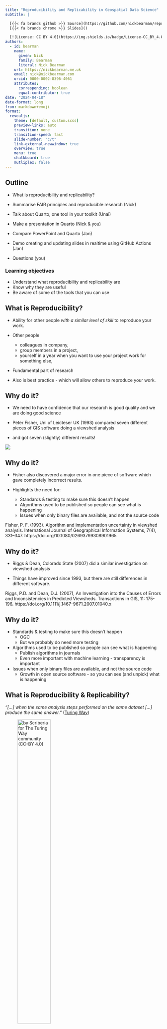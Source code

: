 ```yaml
---
title: "Reproducibility and Replicability in Geospatial Data Science"
subtitle: |

  [{{< fa brands github >}} Source](https://github.com/nickbearman/reproducibility-replicability-gds-penn) |
  [{{< fa brands chrome >}} Slides]()

  [![License: CC BY 4.0](https://img.shields.io/badge/License-CC_BY_4.0-lightgrey.svg)](https://creativecommons.org/licenses/by/4.0/)
authors:
  - id: bearman
    name:
      given: Nick
      family: Bearman
      literal: Nick Bearman
    url: https://nickbearman.me.uk
    email: nick@nickbearman.com
    orcid: 0000-0002-8396-4061
    attributes:
      corresponding: boolean
      equal-contributor: true
date: "2024-04-18"
date-format: long
from: markdown+emoji
format:
  revealjs:
    theme: [default, custom.scss]
    preview-links: auto
    transition: none
    transition-speed: fast
    slide-number: "c/t"
    link-external-newwindow: true
    overview: true
    menu: true
    chalkboard: true
    mutliplex: false
---
```


<!-- Begin: Intro (to FAIR) - NICK -->

## Outline

::: {.fragment}

- What is reproducibility and replicability?

- Summarise FAIR principles and reproducible research (Nick)
- Talk about Quarto, one tool in your toolkit (Unai)
- Make a presentation in Quarto (Nick & you)
- Compare PowerPoint and Quarto (Jan)
- Demo creating and updating slides in realtime using GitHub Actions (Jan)
- Questions (you)

:::

::: {.fragment}

### Learning objectives 

- Understand what reproducibility and replicability are
- Know why they are useful
- Be aware of some of the tools that you can use 

:::

## What is Reproducibility?

- Ability for other people *with a similar level of skill* to reproduce your work. 

- Other people
  - colleagues in company, 
  - group members in a project,
  - yourself in a year when you want to use your project work for something else,

- Fundamental part of research

- Also is best practice - which will allow others to reproduce your work. 

## Why do it?

- We need to have confidence that our research is good quality and we are doing good science

- Peter Fisher, Uni of Leicteser UK (1993) compared seven different pieces of GIS software doing a viewshed analysis

- and got seven (slightly) different results!

![](images/fisher-1993-fig8.png)

## Why do it?
 
- Fisher also discovered a major error in one piece of software which gave completely incorrect results.

- Highlights the need for:

  - Standards & testing to make sure this doesn't happen
  - Algorithms used to be published so people can see what is happening
  - Issues when only binary files are available, and not the source code

Fisher, P. F. (1993). Algorithm and implementation uncertainty in viewshed analysis. International Journal of Geographical Information Systems, 7(4), 331–347. https://doi.org/10.1080/02693799308901965

## Why do it?

- Riggs & Dean, Colorado State (2007) did a similar investigation on viewshed analysis

- Things have improved since 1993, but there are still differences in different software. 

Riggs, P.D. and Dean, D.J. (2007), An Investigation into the Causes of Errors and Inconsistencies in Predicted Viewsheds. Transactions in GIS, 11: 175-196. https://doi.org/10.1111/j.1467-9671.2007.01040.x

## Why do it?

- Standards & testing to make sure this doesn't happen
  - OGC
  - But we probably do need more testing
  
- Algorithms used to be published so people can see what is happening
  - Publish algorithms in journals
  - Even more important with machine learning - transparency is important
  
- Issues when only binary files are available, and not the source code
  - Growth in open source software - so you can see (and unpick) what is happening


## What is Reproducibility & Replicability?

*"\[...\] when the same analysis steps performed on the same dataset
\[...\] produce the same answer."* ([Turing
Way](https://the-turing-way.netlify.app/reproducible-research/overview/overview-definitions))

![[by Scriberia for The Turing Way community (CC-BY
4.0)](https://zenodo.org/record/3678226/files/ReproducibleDefinitionGrid.jpg?download=1)](https://zenodo.org/record/3678226/files/ReproducibleDefinitionGrid.jpg?download=1){width="50%"
fig-align="center"}


## How do we make our research reproducible? - **FAIR**:

::: columns
:::: {.column width="50%"}


**Findable**

- Descriptive metadata and persistent identifier (DOI)

**Accessible**

- Code/data could be openly available OR access via authentication and if needed

**Interoperable**

- Data needs to be integrated with other data and interoperate with applications or workflows (Open formats)

**Reusable**

- Documentation and license (Open license - e.g. Creative Commons)


::::

:::: {.column width="50%"}


![[by Scriberia for The Turing Way community (CC-BY
4.0)](https://zenodo.org/record/3678226/files/FAIRPrinciples.jpg?download=1)](https://zenodo.org/record/3678226/files/FAIRPrinciples.jpg?download=1){width="80%"
fig-align="center"}


::::

:::

## Research

- Some journals & conferences ask you to submit code along with your paper

- AGILE - https://reproducible-agile.github.io/

- Anyone (with a similar level of skills) should be able to do reproduce your research and benefit from it. 

- One reason for open source tools.
	
- If you do analysis in ArcGIS Pro, you need ArcGIS Pro to recreate that analysis. 
	
- If you don't have ArcGIS Pro, what do you do?


## It's not just research

Other work can be useful if it can be reproducible:

- quarterly or annual reports

- repeating work over 200 areas, 50 business units, 365 days,

- coming back to your work 6 months later - "please can you update this with this new data?"


## How do we do this?

- Documenting what you did is standard - Methods

- If you can do what you did in a script, then you can also share this

- ArcGIS Pro / QGIS
  - graphical interface, click buttons, etc
  
- R / Python
  - write out the script

## Setup - "environments"

- To replicate a piece of work, you need to know what software they used

- What version

- What libraries / packages

- What version of libraries or packages

- Can record this in text
  - "R 4.3.2, RStudio 2013.12.0, sf library 1.0-16" etc.  

- Or in code
  - renv library https://rstudio.github.io/renv/articles/renv.html
  
## Setup - Docker

- Docker gives you a big box to put all this in

- Then you say - I used this Docker environment

- AGILE has a very nice overview

## Version Control

- If your project evolves over time, you may need to use version control

- Provides a snapshot of your code at a specific point in time - I used this version of my code

- Version Control (Git) allows you to do this, while still developing your code, and to see the differences (diff). 

- GitHub allows you to collaborate with other people on this.


## Writing, Presentations

Also works for writing and presentations as well.

- Markdown allows you to write plan text with tags - stars, hashes, etc.

- Can also do analysis in this

- LaTeX is a developved version of Markdown (or Markdown is a simple version of LaTeX)

- RMarkdown allows you to run R code

- Quarto allows you to run other code (Python, R, etc.)

- This presentation is written in Quarto.


## Markdown example


| Syntax |  Output       |
|------------------|-----------------------|
| `*Italic*`       | *Italic*              |
| `**Bold**`       | **Bold**              |
| `~~strikethrough~~`     | ~~strikethrough~~    |
| `[Link](url)`    | [Link](https://example.com) |
| `i\hbar \frac{\partial \Psi}{\partial t} = -\frac{\hbar^2}{2m} \nabla^2 \Psi + V(\mathbf{r},t) \Psi` | $i\hbar \frac{\partial \Psi}{\partial t} = -\frac{\hbar^2}{2m} \nabla^2 \Psi + V(\mathbf{r},t) \Psi$|



## Markdown example

- Markdown allows you to write plan text with tags - stars, hashes, etc. 

````.markdown
---
title: "My document"
format: html
---
. . .
# Introduction

*Hello Quarto!*

```{{r}}
summary(cars)
```
````

## Rendered Output

![](images/rendering-output.png)

## About Quarto

-   [Quarto](https://quarto.org/) is a new, open-source, scientific and
    technical publishing system
-  Combine text and code to produce formatted documents
-   Publish reproducible and dynamic presentations, dashboards, websites, blogs, and books
    in HTML, PDF, MS Word, etc.
-   Multi-language support for R, Python, Julia, and more
-   Quarto extends [RMarkdown](https://rmarkdown.rstudio.com/) and
    shares similarities with [Juypter Notebooks](https://jupyter.org/).

![[Artwork from "Hello, Quarto" keynote by Julia Lowndes and Mine Çetinkaya-Rundel, presented at RStudio Conference 2022. Illustrated by Allison Horst.](https://allisonhorst.com/cetinkaya-rundel-lowndes-quarto-keynote)](https://cdn.myportfolio.com/45214904-6a61-4e23-98d6-b140f8654a40/c2ef45f1-4a68-4c7a-a43f-bdcf0f90e104_rw_3840.png?h=783eba914284e5adfb9feadcf4ba5f1e){width=70%}

## Formats

- **Documents**: HTML, PDF, MS Word, Open Office, ePub
- **Presentations**: Revealjs, PowerPoint, 
- **Wikis**: MediaWiki, JiraWiki, ...
- Many templates exist for academic documents: [quarto-journals](https://github.com/quarto-journals/)
- And much more: Jupyter, RTF, InDesign, ...


::: columns
::: {.column width="30%"}
![[taken from quarto-journals](https://github.com/quarto-journals/)](images/journal.png)
:::
::: {.column width="30%"}
![[taken from quarto gallery](https://quarto.org/docs/gallery/)](images/presentations-penguins-story.png)
:::
::: {.column width="30%"}
![[taken from quarto gallery](https://quarto.org/docs/gallery/)](images/books-mlr3book.png)
:::
:::



## How does Quarto work?


![taken from [What is Quarto - A Quick Intro FAQ](https://github.com/jansim/tea-talk-quarto/tree/main)](images/quarto.png)

## .qmd

![[qmd file](https://quarto.org/docs/get-started/hello/rstudio.html)](images/rstudio-hello.png)

## .ipynb

![[jupyter notebook](https://quarto.org/docs/get-started/hello/jupyter.html)](images/jupyter-quarto-preview.png)

## Tools
::: columns
::: {.column width="20%"}
![](images/jupyter.svg.png)
![](images/vsc.svg.png)
![](images/rs.svg.png)
:::
::: {.column width="70%"}
::: {.fragment}
![](images/text-editor-quarto-preview.png)
````bash
$ quarto render hello.qmd --to doxc
````
:::
:::
:::




## Markdown text


| Syntax |  Output       |
|------------------|-----------------------|
| `*Italic*`       | *Italic*              |
| `**Bold**`       | **Bold**              |
| `~~strikethrough~~`     | ~~strikethrough~~    |
| `[Link](url)`    | [Link](https://example.com) |
| `i\hbar \frac{\partial \Psi}{\partial t} = -\frac{\hbar^2}{2m} \nabla^2 \Psi + V(\mathbf{r},t) \Psi` | $i\hbar \frac{\partial \Psi}{\partial t} = -\frac{\hbar^2}{2m} \nabla^2 \Psi + V(\mathbf{r},t) \Psi$|



## Code chunks


```r
data(iris)

plot(iris$Sepal.Length, iris$Sepal.Width, 
     main = "Scatter Plot of Sepal Length vs Sepal Width",
     xlab = "Sepal Length (cm)",
     ylab = "Sepal Width (cm)",
     pch = 16, col = iris$Species)

```

## Code chunks

::: {.fragment}
````.markdown
```{{r}}
#| label: "iris-plot"
#| echo: TRUE
#| fig-format: svg
#| cache: TRUEs

data(iris)

plot(iris$Sepal.Length, iris$Sepal.Width, 
     main = "Scatter Plot of Sepal Length vs Sepal Width",
     xlab = "Sepal Length (cm)",
     ylab = "Sepal Width (cm)",
     pch = 16, col = iris$Species)

```
````
defaults to *knitr* engine (you can override the engine with `engine: jupyter`)
:::

::: {.fragment}

````.markdown
```{{python}}
#| label: fig-polar
#| fig-cap: "A line plot on a polar axis"

import numpy as np
import matplotlib.pyplot as plt

r = np.arange(0, 2, 0.01)
theta = 2 * np.pi * r
fig, ax = plt.subplots(
  subplot_kw = {'projection': 'polar'} 
)
ax.plot(theta, r)
ax.set_rticks([0.5, 1, 1.5, 2])
ax.grid(True)
plt.show()
```
````

defaults to *jupyter* engine
:::

::: {.fragment}
You can use Python and R code together using the `reticulate` package
:::

## Quarto Showcase


:::: columns
::: {.column width="50%"}

**Fragments**

::: {.fragment}
Fade in
:::

::: {.fragment .fade-out}
Fade out
:::

::: {.fragment .highlight-red}
Highlight red
:::

::: {.fragment .fade-in-then-out}
Fade in, then out
:::

::: {.fragment .fade-up}
Slide up while fading in
:::

:::

::: {.column width="50%"}
::: {.panel-tabset}
### Tab
Hello...

### Set
...World"
:::
:::

::::

## Quarto Showcase

```ojs
//| panel: input
viewof bill_length_min = Inputs.range(
  [32, 50], 
  {value: 35, step: 1, label: "Bill length (min):"}
)
viewof islands = Inputs.checkbox(
  ["Torgersen", "Biscoe", "Dream"], 
  { value: ["Torgersen", "Biscoe"], 
    label: "Islands:"
  }
)
```

::: {.panel-tabset}

## Plot

```ojs
Plot.rectY(filtered, 
  Plot.binX(
    {y: "count"}, 
    {x: "body_mass_g", fill: "species", thresholds: 20}
  ))
  .plot({
    facet: {
      data: filtered,
      x: "sex",
      y: "species",
      marginRight: 80
    },
    marks: [
      Plot.frame(),
    ]
  }
)
```

## Data

```ojs
Inputs.table(filtered)
```

:::

```ojs
data = FileAttachment("palmer-penguins.csv").csv({ typed: true })
```

```ojs
filtered = data.filter(function(penguin) {
  return bill_length_min < penguin.bill_length_mm &&
         islands.includes(penguin.island);
})
```

# When to use Quarto? {background-opacity="0.7" background-image="images/dalle3/scale.jpeg"}

##  Strengths & Weaknesses of Quarto *for slides*

:::: {.columns}

::: {.column .fragment width="50%"}

**Strengths** 💪

- Consistency in Output
  - Focus on content
- Support for (Explicit) Version Control (e.g. git)
- Great for Code (in Slides)
- Automation / Generated Contents
- Interactivity

:::

::: {.column .fragment width="50%"}

**Weaknesses** 😢

- Harder to do fine layouting
  - No WYSIWYG
- New Syntax to learn
- Software Maturity

:::

::::

## Key Benefit: (Explicit) Version Control {{< fa code-compare >}}

:::: {.columns}

::: {.column width="50%"}
![[by Scriberia for The Turing Way community (CC-BY 4.0)](https://zenodo.org/record/3695300/files/VersionControl.jpg?download=1)](images/turingway/VersionControl.jpg){width=80% fig-align="center"}
:::

::: {.column .fragment width="50%"}

- Going back through time
- Great for collaboration
- Allow sharing and adaptation
  - Just like [this presentation](https://github.com/nickbearman/reproducibility-replicability-gds-penn)
- Allows automation

:::

::::


### Practice what you preach!

By setting up your teaching materials in a reproducible manner, you demonstrate the value of reproducibility directly

- Useful for others
- Useful for future you when you teach this course again


## Reproducible training materials are beneficial to us!

- *I used some slides from a workshop I took part in on reproducible materials, which we developed:*



::: columns
::: {.column width="20%"}
![](https://avatars.githubusercontent.com/u/6410645?v=4)

#### [Nick Bearman](mailto:nick@nickbearman.com)

{{< fa brands github >}} [GitHub](https://github.com/nickbearman)<br>
:::

::: {.column width="20%"}
![](https://avatars.githubusercontent.com/u/83285979?v=4)

#### [Unai Fischer Abaigar](mailto:Unai.FischerAbaigar@stat.uni-muenchen.de)

{{< fa brands github >}} [GitHub](https://github.com/unai-fa)<br>
:::

::: {.column width="20%"}
![](https://avatars.githubusercontent.com/u/7115629?v=4)

#### [Jan Simson](mailto:hi@simson.io)

{{< fa brands github >}} [GitHub](https://simson.io)<br>
:::

::: {.column width="40%"}
{{< fa image >}} **Images:** [Scriberia with The Turing Way
community](https://doi.org/10.5281/zenodo.3332807) (License: [CC BY
4.0](https://creativecommons.org/licenses/by/4.0/))

:computer: **Slides:** Slides are publicly available at
[github.com/jansim/dra-reproducible-materials](https://github.com/jansim/dra-reproducible-materials)

:package: **Software:** Reproducible slides build with
[Quarto](https://quarto.org/) and deployed to [GitHub
Pages](https://pages.github.com/) using [GitHub
Actions](https://github.com/features/actions) (details in the [Quarto
docs](https://quarto.org/docs/publishing/github-pages.html))

{{< fa brands github >}} **Source:** Source code is available at
[github.com/jansim/dra-reproducible-materials](https://github.com/jansim/dra-reproducible-materials)

:trackball: **DOI:** [![DOI](https://zenodo.org/badge/754060284.svg)](https://zenodo.org/doi/10.5281/zenodo.10652968)
(generated using GitHub + [Zenodo](https://zenodo.org/), see [GitHub
docs](https://guides.github.com/activities/citable-code/))

{{< fa scale-balanced >}} **License:** Creative Commons Attribution 4.0
International ([CC BY
4.0](https://creativecommons.org/licenses/by/4.0/))

:speech_balloon: **Contact:** We welcome any feedback via
[email](mailto:nick@nickbearman.com,Unai.FischerAbaigar@stat.uni-muenchen.de,hi@simson.io) or
[GitHub
issues](https://github.com/jansim/dra-reproducible-materials/issues). Thank
you!
:::
:::

## Reproducible training materials are beneficial to us!

::: columns
- *We used the [Reproducible and FAIR Teaching Materials](https://osf.io/gj6hd) slides from the Aug 2023 Train the Trainer programme*
- **Thank you** very much to Esther Plomp and Lennart Wittkuhn :pray: whose [Quarto](https://github.com/jansim/dra-reproducible-materials) slides we used and developed!

::: {.column width="30%"}

![](https://avatars.githubusercontent.com/u/46314469?v=4)

#### Esther Plomp

{{< fa envelope >}} [e.plomp@tudelft.nl](mailto:e.plomp@tudelft.nl)<br>
{{< fa home-user >}} [estherplomp.github.io](https://estherplomp.github.io/)<br>
{{< fa brands github >}} [GitHub](https://github.com/EstherPlomp)<br>
{{< fa brands mastodon >}} [Mastodon](https://scholar.social/@toothFAIRy)

:::

::: {.column width="30%"}
![](https://avatars.githubusercontent.com/u/42233065?v=4)

#### Lennart Wittkuhn

{{< fa envelope >}} [lennart.wittkuhn@uni-hamburg.de](mailto:lennart.wittkuhn@uni-hamburg.de)<br>
{{< fa home-user >}} [lennartwittkuhn.com](https://lennartwittkuhn.com/)<br>
{{< fa brands github >}} [GitHub](https://github.com/lnnrtwttkhn)<br>
{{< fa brands mastodon >}} [Mastodon](https://fediscience.org/@lnnrtwttkhn)<br>

:::
::: {.column width="40%"}

![[by Scriberia for The Turing Way community (CC-BY
4.0)](https://zenodo.org/record/5706310/files/recognition.jpg?download=1)](https://zenodo.org/record/5706310/files/recognition.jpg?download=1){width="80%"
fig-align="center"}

:::
:::


## Additional Resources

- [The Turing Way handbook to reproducible, ethical and collaborative data science](https://the-turing-way.netlify.app)
- Richard McElreath (2020). [Science as amateur software development](https://www.youtube.com/watch?v=zwRdO9_GGhY). YouTube
- Quarto
  - [Quarto Documentation](https://quarto.org/docs/guide/)
  - [Quarto for Academics](https://quarto.org/docs/blog/posts/2023-05-22-quarto-for-academics/) by Mine Çetinkaya-Rundel
- Version Control
  - [Version Control Book](https://lennartwittkuhn.com/version-control-book)
  - https://github.com/git-guides

## Thank you! :pray:

::: columns
::: {.column width="20%"}
![](https://avatars.githubusercontent.com/u/6410645?v=4)

#### [Nick Bearman](mailto:nick@nickbearman.com)

{{< fa brands github >}} [GitHub](https://github.com/nickbearman)<br>
:::

::: {.column width="40%"}
{{< fa image >}} **Images:** [Scriberia with The Turing Way
community](https://doi.org/10.5281/zenodo.3332807) (License: [CC BY
4.0](https://creativecommons.org/licenses/by/4.0/))

:computer: **Slides:** Slides are publicly available at
[github.com/jansim/dra-reproducible-materials](https://github.com/jansim/dra-reproducible-materials)

:package: **Software:** Reproducible slides build with
[Quarto](https://quarto.org/) and deployed to [GitHub
Pages](https://pages.github.com/) using [GitHub
Actions](https://github.com/features/actions) (details in the [Quarto
docs](https://quarto.org/docs/publishing/github-pages.html))

{{< fa brands github >}} **Source:** Source code is available at
[Github.com/nickbearman/reproducibility-replicability-gds-penn](https://github.com/nickbearman/reproducibility-replicability-gds-penn)

{{< fa scale-balanced >}} **License:** Creative Commons Attribution 4.0
International ([CC BY
4.0](https://creativecommons.org/licenses/by/4.0/))

:speech_balloon: **Contact:** We welcome any feedback via
[email](mailto:nick@nickbearman.com) or
[GitHub
issues](https://github.com/nickbearman/reproducibility-replicability-gds-penn/issues). Thank
you!
:::

::: {.column width="20%"}

## Questions ?

:::
:::
